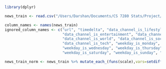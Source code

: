 ```r
library(dplyr)

news_train <- read.csv("/Users/Darshan/Documents/CS 7280 Stats/Project/Data/Cleaned_Train.csv", header = TRUE)

column_names <- names(news_train)
ignored_column_names <- c("url", "timedelta", "data_channel_is_lifestyle",
                          "data_channel_is_entertainment", "data_channel_is_bus",
                          "data_channel_is_world", "data_channel_is_socmed",
                          "data_channel_is_tech", "weekday_is_monday", "weekday_is_tuesday",
                          "weekday_is_wednesday", "weekday_is_thursday", "weekday_is_friday",
                          "weekday_is_saturday", "weekday_is_sunday", "is_weekend", "shares")

news_train_norm <- news_train %>% mutate_each_(funs(scale),vars=setdiff(column_names,ignored_column_names)) 
```